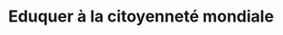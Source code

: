 ---
expert: ""
metadata:
  title: "Eduquer à la citoyenneté mondiale - Out of the Books"
  description: >-
    Rencontre avec Geoffrey Lenoir d'Annoncer la couleur
  robots:
    index: true
    follow: true
published: true
title: "Eduquer à la citoyenneté mondiale"
description: >-
  Rencontre avec Geoffrey Lenoir d'Annoncer la couleur
publishDate: 2023-05-24T00:00:00.000Z
category: live
tags:
  - live
  - education
image: "https://i.ytimg.com/vi/z9SSrG4WN2c/sddefault.jpg"
duration: "42min"
media:
  type: "youtube"
  videoUrl: "https://www.youtube.com/watch?v=z9SSrG4WN2c"
---